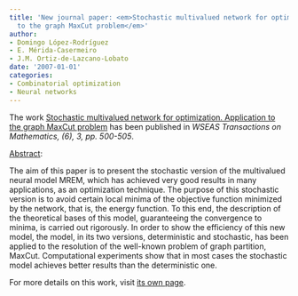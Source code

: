 ```yaml
---
title: 'New journal paper: <em>Stochastic multivalued network for optimization. Application
  to the graph MaxCut problem</em>'
author:
- Domingo López-Rodríguez
- E. Mérida-Casermeiro
- J.M. Ortiz-de-Lazcano-Lobato
date: '2007-01-01'
categories:
- Combinatorial optimization
- Neural networks
---
```


The work <u>Stochastic multivalued network for optimization. Application to the graph MaxCut problem</u> has been published in <em>WSEAS Transactions on Mathematics, (6), 3, <em>pp. 500-505</em></em>.

<u>Abstract</u>:



The aim of this paper is to present the stochastic version of the multivalued neural model MREM, which has achieved very good results in many applications, as an optimization technique. The purpose of this stochastic version is to avoid certain local minima of the objective function minimized by the network, that is, the energy function. To this end, the description of the theoretical bases of this model, guaranteeing the convergence to minima, is carried out rigorously. In order to show the efficiency of this new model, the model, in its two versions, deterministic and stochastic, has been applied to the resolution of the well-known problem of graph partition, MaxCut. Computational experiments show that in most cases the stochastic model achieves better results than the deterministic one.




For more details on this work, visit <a href='/publications/journals/2007-wseastm'>its own page</a>.
